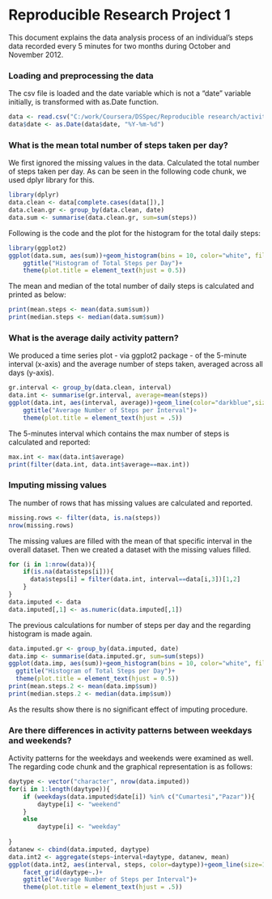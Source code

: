 # Reproducible Research Project 1

This document explains the data analysis process of an individual's steps data recorded every 5 minutes for two months during October and November 2012.

### Loading and preprocessing the data

The csv file is loaded and the date variable which is not a "date" variable initially, is transformed with as.Date function.

```r
data <- read.csv("C:/work/Coursera/DSSpec/Reproducible research/activity.csv")
data$date <- as.Date(data$date, "%Y-%m-%d")
```

### What is the mean total number of steps taken per day?

We first ignored the missing values in the data. Calculated the total number of steps taken per day. As can be seen in the following code chunk, we used dplyr library for this.

```r
library(dplyr)
data.clean <- data[complete.cases(data[]),]
data.clean.gr <- group_by(data.clean, date)
data.sum <- summarise(data.clean.gr, sum=sum(steps))
```

Following is the code and the plot for the histogram for the total daily steps:

``` r
library(ggplot2)
ggplot(data.sum, aes(sum))+geom_histogram(bins = 10, color="white", fill="darkblue")+
    ggtitle("Histogram of Total Steps per Day")+
    theme(plot.title = element_text(hjust = 0.5))
```

The mean and median of the total number of daily steps is calculated and printed as below:

``` r
print(mean.steps <- mean(data.sum$sum))
print(median.steps <- median(data.sum$sum))
```

### What is the average daily activity pattern?

We produced a time series plot - via ggplot2 package - of the 5-minute interval (x-axis) and the average number of steps taken, averaged across all days (y-axis).

``` r
gr.interval <- group_by(data.clean, interval)
data.int <- summarise(gr.interval, average=mean(steps))
ggplot(data.int, aes(interval, average))+geom_line(color="darkblue",size=1)+
    ggtitle("Average Number of Steps per Interval")+
    theme(plot.title = element_text(hjust = .5))
```

The 5-minutes interval which contains the max number of steps is calculated and reported:

``` r
max.int <- max(data.int$average)
print(filter(data.int, data.int$average==max.int))
```

### Imputing missing values

The number of rows that has missing values are calculated and reported.

``` r
missing.rows <- filter(data, is.na(steps))
nrow(missing.rows)
```

The missing values are filled with the mean of that specific interval in the overall dataset. Then we created a dataset with the missing values filled.

``` r
for (i in 1:nrow(data)){
    if(is.na(data$steps[i])){
      data$steps[i] = filter(data.int, interval==data[i,3])[1,2]
    }
}
data.imputed <- data
data.imputed[,1] <- as.numeric(data.imputed[,1])
```

The previous calculations for number of steps per day and the regarding histogram is made again.

``` r
data.imputed.gr <- group_by(data.imputed, date)
data.imp <- summarise(data.imputed.gr, sum=sum(steps))
ggplot(data.imp, aes(sum))+geom_histogram(bins = 10, color="white", fill="darkblue")+
  ggtitle("Histogram of Total Steps per Day")+
  theme(plot.title = element_text(hjust = 0.5))
print(mean.steps.2 <- mean(data.imp$sum))
print(median.steps.2 <- median(data.imp$sum))
```

As the results show there is no significant effect of imputing procedure.

### Are there differences in activity patterns between weekdays and weekends?

Activity patterns for the weekdays and weekends were examined as well. The regarding code chunk and the graphical representation is as follows:

``` r
daytype <- vector("character", nrow(data.imputed))
for(i in 1:length(daytype)){
    if (weekdays(data.imputed$date[i]) %in% c("Cumartesi","Pazar")){
        daytype[i] <- "weekend"
    }
    else 
        daytype[i] <- "weekday"
    
} 
datanew <- cbind(data.imputed, daytype)
data.int2 <- aggregate(steps~interval+daytype, datanew, mean)
ggplot(data.int2, aes(interval, steps, color=daytype))+geom_line(size=1)+
    facet_grid(daytype~.)+
    ggtitle("Average Number of Steps per Interval")+
    theme(plot.title = element_text(hjust = .5))
```



